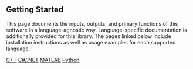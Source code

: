 ## Getting Started

This page documents the inputs, outputs, and primary functions of this software in a language-agnostic way. Language-specific documentation is additionally provided for this library. The pages linked below include installation instructions as well as usage examples for each supported language.

[C++](cpp.qmd){.btn .btn-secondary role="button"}
[C#/.NET](dotnet.qmd){.btn .btn-secondary role="button"}
[MATLAB](matlab.qmd){.btn .btn-secondary  role="button"}
[Python](python.qmd){.btn .btn-secondary role="button"}